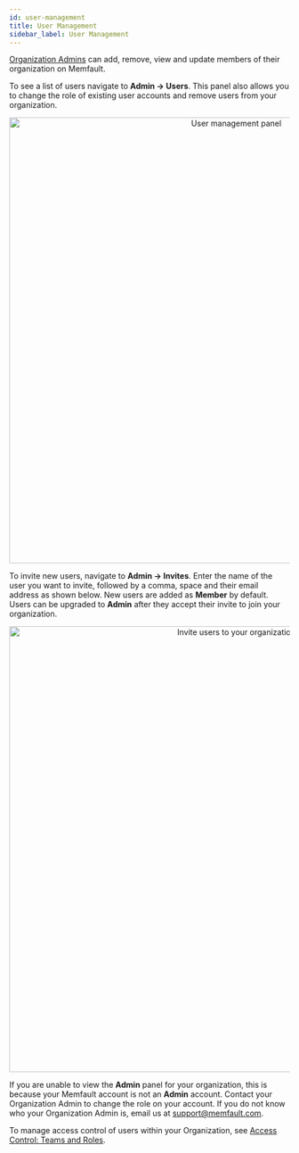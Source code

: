```yaml
---
id: user-management
title: User Management
sidebar_label: User Management
---
```


[Organization Admins][organization-admins] can add, remove, view and update
members of their organization on Memfault.

To see a list of users navigate to **Admin → Users**. This panel also allows you
to change the role of existing user accounts and remove users from your
organization.

<p align="center">
  <img
    width="800"
    src="/img/docs/platform/user-mgmt.png"
    alt="User management panel"
  />
</p>

To invite new users, navigate to **Admin → Invites**. Enter the name of the user
you want to invite, followed by a comma, space and their email address as shown
below. New users are added as **Member** by default. Users can be upgraded to
**Admin** after they accept their invite to join your organization.

<p align="center">
  <img
    width="800"
    src="/img/docs/platform/invite-user.png"
    alt="Invite users to your organization"
  />
</p>

If you are unable to view the **Admin** panel for your organization, this is
because your Memfault account is not an **Admin** account. Contact your
Organization Admin to change the role on your account. If you do not know who
your Organization Admin is, email us at support@memfault.com.

To manage access control of users within your Organization, see [Access Control:
Teams and Roles][teams].

[teams]: /docs/platform/access-control-teams-roles
[organization-admins]: /docs/platform/access-control-teams-roles#admin
